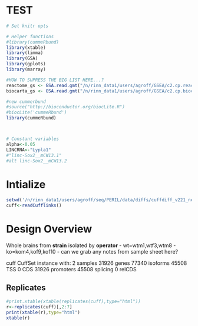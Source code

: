 TEST
======================================

```r
# Set knitr opts

```


```r
# Helper functions
#library(cummeRbund)
library(xtable)
library(limma)
library(GSA)
library(gplots)
library(marray)

#HOW TO SUPRESS THE BIG LIST HERE...? 
reactome_gs <- GSA.read.gmt("/n/rinn_data1/users/agroff/GSEA/c2.cp.reactome.v4.0.symbols.gmt")
biocarta_gs <- GSA.read.gmt("/n/rinn_data1/users/agroff/GSEA/c2.cp.biocarta.v4.0.symbols.gmt")

#new cummerbund
#source("http://bioconductor.org/biocLite.R")
#biocLite('cummeRbund')
library(cummeRbund)



# Constant variables
alpha<-0.05
LINCRNA<-"Lypla1"
#"linc-Sox2__mCW13.1"
#alt linc-Sox2__mCW13.2

```

# Intialize
```r
setwd('/n/rinn_data1/users/agroff/seq/PERIL/data/diffs/cuffdiff_v221_newgtf/whole_brain/')
cuff<-readCufflinks()

```

# Design Overview
Whole brains from **strain** isolated by **operator**
- wt=wtm1,wtf3,wtm8
- ko=kom4,kof9,kof10
- can we grab any notes from sample sheet here? 

cuff
CuffSet instance with:
   2 samples
   31926 genes
	 77340 isoforms
	 45508 TSS
	 0 CDS
	 31926 promoters
	 45508 splicing
	 0 relCDS


## Replicates

```r
#print.xtable(xtable(replicates(cuff),type="html"))
r<-replicates(cuff)[,2:7]
print(xtable(r),type="html")
xtable(r)

```
